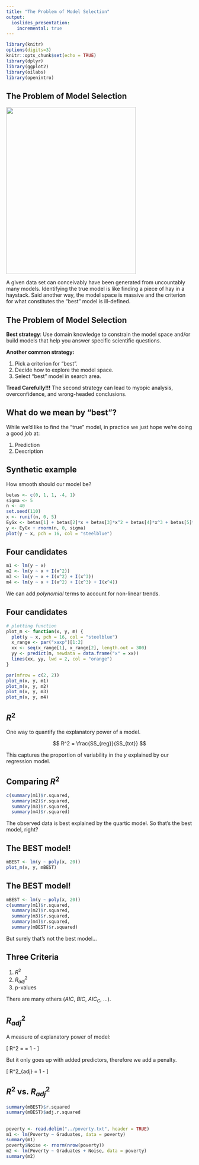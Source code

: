 ```yaml
---
title: "The Problem of Model Selection"
output:
  ioslides_presentation:
    incremental: true
---
```


```r
library(knitr)
options(digits=3)
knitr::opts_chunk$set(echo = TRUE)
library(dplyr)
library(ggplot2)
library(oilabs)
library(openintro)
```


## The Problem of Model Selection {.build}

<div class="columns-2">

<img src="http://www.evilenglish.net/wp-content/uploads/2014/07/needle_haystack.jpg" height="450px" width="350px" />

A given data set can conceivably have been generated from uncountably
many models.  Identifying the true model is like finding a piece of hay in a 
haystack. Said another way, the model space is massive and the criterion for
what constitutes the "best" model is ill-defined.

</div>


## The Problem of Model Selection {.build}

**Best strategy**: Use domain knowledge to constrain the model space and/or
build models that help you answer specific scientific questions.

**Another common strategy:**

1. Pick a criterion for "best".
2. Decide how to explore the model space.
3. Select "best" model in search area.

**Tread Carefully!!!**  The second strategy can lead to myopic analysis, 
overconfidence, and wrong-headed conclusions.


## What do we mean by "best"? {.build}

While we'd like to find the "true" model, in practice we just hope we're doing
a good job at:

1. Prediction
2. Description


## Synthetic example

How smooth should our model be?

```r
betas <- c(0, 1, 1, -4, 1)
sigma <- 5
n <- 40
set.seed(110)
x <- runif(n, 0, 5)
EyGx <- betas[1] + betas[2]*x + betas[3]*x^2 + betas[4]*x^3 + betas[5]*x^4
y <- EyGx + rnorm(n, 0, sigma)
plot(y ~ x, pch = 16, col = "steelblue")
```


## Four candidates {.build}

```r
m1 <- lm(y ~ x)
m2 <- lm(y ~ x + I(x^2))
m3 <- lm(y ~ x + I(x^2) + I(x^3))
m4 <- lm(y ~ x + I(x^2) + I(x^3) + I(x^4))
```

We can add *polynomial* terms to account for non-linear trends.


## Four candidates

```r
# plotting function
plot_m <- function(x, y, m) {
  plot(y ~ x, pch = 16, col = "steelblue")
  x_range <- par("xaxp")[1:2]
  xx <- seq(x_range[1], x_range[2], length.out = 300)
  yy <- predict(m, newdata = data.frame("x" = xx))
  lines(xx, yy, lwd = 2, col = "orange")
}
```

```r
par(mfrow = c(2, 2))
plot_m(x, y, m1)
plot_m(x, y, m2)
plot_m(x, y, m3)
plot_m(x, y, m4)
```


## $R^2$ {.build}

One way to quantify the explanatory power of a model.

$$ R^2 = \frac{SS_{reg}}{SS_{tot}} $$

This captures the proportion of variability in the $y$ explained by our 
regression model.


## Comparing $R^2$ {.build}

```r
c(summary(m1)$r.squared,
  summary(m2)$r.squared,
  summary(m3)$r.squared,
  summary(m4)$r.squared)
```

The observed data is best explained by the quartic model.  So
that's the best model, right?


## The BEST model!

```r
mBEST <- lm(y ~ poly(x, 20))
plot_m(x, y, mBEST)
```


## The BEST model! {.build}

```r
mBEST <- lm(y ~ poly(x, 20))
c(summary(m1)$r.squared,
  summary(m2)$r.squared,
  summary(m3)$r.squared,
  summary(m4)$r.squared,
  summary(mBEST)$r.squared)
```

But surely that's not the best model...


## Three Criteria

1. $R^2$
2. $R^2_{adj}$
3. p-values

There are many others ($AIC$, $BIC$, $AIC_C$, ...).


## $R^2_{adj}$ {.build}

A measure of explanatory power of model:

\[ R^2 = \frac{SS_{reg}}{SS_{tot}} = 1 - \frac{SS_{res}}{SS_{tot}} \]

But it only goes up with added predictors, therefore we add a
penalty.

\[ R^2_{adj} = 1 - \frac{SS_{res}/(n - (p + 1))}{SS_{tot}/(n - 1)} \]


## $R^2$ vs. $R^2_{adj}$ {.smaller}

```r
summary(mBEST)$r.squared
summary(mBEST)$adj.r.squared
```



## {.smaller}

```r
poverty <- read.delim("../poverty.txt", header = TRUE)
m1 <- lm(Poverty ~ Graduates, data = poverty)
summary(m1)
poverty$Noise <- rnorm(nrow(poverty))
m2 <- lm(Poverty ~ Graduates + Noise, data = poverty)
summary(m2)
```

